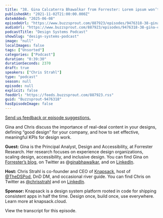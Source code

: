 ```yaml
---
title: "38. Gina Calcaterra Bhawalkar from Forrester: Lorem ipsum won’t help your design system"
publishedAt: "2021-11-02T21:00:00.000Z"
dateAdded: "2025-06-08"
episodeUrl: "https://www.buzzsprout.com/887923/episodes/9476318-38-gina-calcaterra-bhawalkar-from-forrester-lorem-ipsum-won-t-help-your-design-system.mp3"
audioUrl: "https://www.buzzsprout.com/887923/episodes/9476318-38-gina-calcaterra-bhawalkar-from-forrester-lorem-ipsum-won-t-help-your-design-system.mp3"
podcastTitle: "Design Systems Podcast"
showSlug: "design-systems-podcast"
image: "null"
localImages: false
tags: ["Unsorted"]
categories: ["Podcast"]
duration: "0:39:30"
durationSeconds: 2370
draft: true
speakers: ["Chris Strahl"]
type: "podcast"
season: null
episode: null
explicit: false
feedUrl: "https://feeds.buzzsprout.com/887923.rss"
guid: "Buzzsprout-9476318"
hasEpisodeImage: false
---
```

[Send us feedback or episode suggestions.](https://www.buzzsprout.com/twilio/text_messages/887923/open_sms)

Gina and Chris discuss the importance of real-deal content in your designs, defining “good design” for your company, and how to set effective, meaningful KPIs for design work.

**Guest:** Gina is the Principal Analyst, Design and Accessibility, at Forrester Research. Her research focuses on experience design organizations, scaling design, accessibility, and inclusive design. You can find Gina on [Forrester’s blog](https://www.forrester.com/blogs/author/gina_bhawalkar/), on Twitter as @[ginabhawalkar](https://twitter.com/ginabhawalkar), and on [LinkedIn](https://www.linkedin.com/in/ginabhawalkar/).

**Host:** Chris Strahl is co-founder and CEO of [Knapsack](https://www.knapsack.cloud/), host of [@TheDSPod](https://twitter.com/thedspod), DnD DM, and occasional river guide. You can find Chris on Twitter as [@chrisstrahl](https://twitter.com/chrisstrahl) and on [LinkedIn](https://www.linkedin.com/in/chrisstrahl/).

**Sponsor:** Knapsack is a design system platform rooted in code for shipping consistent apps in half the time. Design once, build once, use everywhere. Learn more at knapsack.cloud.

View the transcript for this episode.
